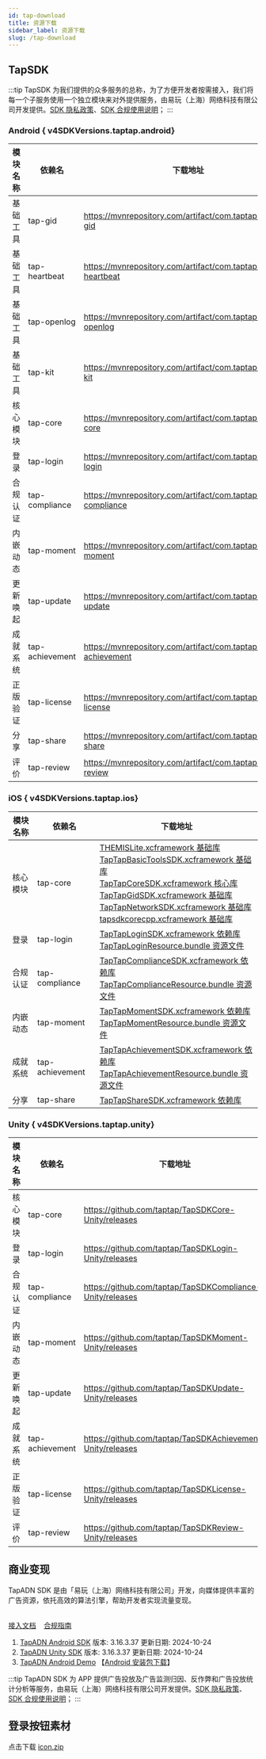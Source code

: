 ```yaml
---
id: tap-download
title: 资源下载
sidebar_label: 资源下载
slug: /tap-download
---
```


## TapSDK

:::tip
TapSDK 为我们提供的众多服务的总称，为了方便开发者按需接入，我们将每一个子服务使用一个独立模块来对外提供服务，由易玩（上海）网络科技有限公司开发提供。[SDK 隐私政策](https://developer.taptap.cn/docs/sdk/start/agreement/)、[SDK 合规使用说明](https://developer.taptap.cn/docs/sdk/start/compliance/)；
:::

<h3> Android {  v4SDKVersions.taptap.android}</h3>

| 模块名称 | 依赖名 | 下载地址 |
| ------ | ------ |  ------ |
| 基础工具 | tap-gid | https://mvnrepository.com/artifact/com.taptap.sdk/tap-gid |
| 基础工具 | tap-heartbeat | https://mvnrepository.com/artifact/com.taptap.sdk/tap-heartbeat |
| 基础工具 | tap-openlog | https://mvnrepository.com/artifact/com.taptap.sdk/tap-openlog |
| 基础工具 | tap-kit | https://mvnrepository.com/artifact/com.taptap.sdk/tap-kit |
| 核心模块 | tap-core | https://mvnrepository.com/artifact/com.taptap.sdk/tap-core |
| 登录 | tap-login |  https://mvnrepository.com/artifact/com.taptap.sdk/tap-login |
| 合规认证 | tap-compliance |  https://mvnrepository.com/artifact/com.taptap.sdk/tap-compliance |
| 内嵌动态 | tap-moment |  https://mvnrepository.com/artifact/com.taptap.sdk/tap-moment |
| 更新唤起 | tap-update |  https://mvnrepository.com/artifact/com.taptap.sdk/tap-update |
| 成就系统 | tap-achievement |  https://mvnrepository.com/artifact/com.taptap.sdk/tap-achievement |
| 正版验证 | tap-license |  https://mvnrepository.com/artifact/com.taptap.sdk/tap-license |
| 分享 | tap-share |  https://mvnrepository.com/artifact/com.taptap.sdk/tap-share |
| 评价 | tap-review |  https://mvnrepository.com/artifact/com.taptap.sdk/tap-review |

<h3> iOS {  v4SDKVersions.taptap.ios}</h3>

| 模块名称 | 依赖名 |  下载地址 |
| ------ | ------ |  ------ |
| 核心模块 | tap-core |  [THEMISLite.xcframework 基础库](https://github.com/taptap/TapSDK4-frameworks/tree/main/Frameworks/THEMISLite.xcframework) <br/> [TapTapBasicToolsSDK.xcframework 基础库](https://github.com/taptap/TapSDK4-frameworks/tree/main/Frameworks/TapTapBasicToolsSDK.xcframework) <br/> [TapTapCoreSDK.xcframework 核心库](https://github.com/taptap/TapSDK4-frameworks/tree/main/Frameworks/TapTapCoreSDK.xcframework) <br/> [TapTapGidSDK.xcframework 基础库](https://github.com/taptap/TapSDK4-frameworks/tree/main/Frameworks/TapTapGidSDK.xcframework) <br/> [TapTapNetworkSDK.xcframework 基础库](https://github.com/taptap/TapSDK4-frameworks/tree/main/Frameworks/TapTapNetworkSDK.xcframework) <br/> [tapsdkcorecpp.xcframework 基础库](https://github.com/taptap/TapSDK4-frameworks/tree/main/Frameworks/tapsdkcorecpp.xcframework)|
| 登录 | tap-login |  [TapTapLoginSDK.xcframework 依赖库](https://github.com/taptap/TapSDK4-frameworks/tree/main/Frameworks/TapTapLoginSDK.xcframework) <br/> [TapTapLoginResource.bundle 资源文件](https://github.com/taptap/TapSDK4-frameworks/tree/main/Frameworks/TapTapLoginResource.bundle) |
| 合规认证 | tap-compliance |  [TapTapComplianceSDK.xcframework 依赖库](https://github.com/taptap/TapSDK4-frameworks/tree/main/Frameworks/TapTapComplianceSDK.xcframework) <br/> [TapTapComplianceResource.bundle 资源文件](https://github.com/taptap/TapSDK4-frameworks/tree/main/Frameworks/TapTapComplianceResource.bundle)|
| 内嵌动态 | tap-moment |  [TapTapMomentSDK.xcframework 依赖库](https://github.com/taptap/TapSDK4-frameworks/tree/main/Frameworks/TapTapMomentSDK.xcframework) <br/> [TapTapMomentResource.bundle 资源文件](https://github.com/taptap/TapSDK4-frameworks/tree/main/Frameworks/TapTapMomentResource.bundle)|
| 成就系统 | tap-achievement |  [TapTapAchievementSDK.xcframework 依赖库](https://github.com/taptap/TapSDK4-frameworks/tree/main/Frameworks/TapTapAchievementSDK.xcframework) <br/> [TapTapAchievementResource.bundle 资源文件](https://github.com/taptap/TapSDK4-frameworks/tree/main/Frameworks/TapTapAchievementResource.bundle) |
| 分享 | tap-share |  [TapTapShareSDK.xcframework 依赖库](https://github.com/taptap/TapSDK4-frameworks/tree/main/Frameworks/TapTapShareSDK.xcframework) |


<h3> Unity {  v4SDKVersions.taptap.unity}</h3>

| 模块名称 | 依赖名 |  下载地址 |
| ------ | ------ |  ------ |
| 核心模块 | tap-core |  https://github.com/taptap/TapSDKCore-Unity/releases |
| 登录 | tap-login |  https://github.com/taptap/TapSDKLogin-Unity/releases |
| 合规认证 | tap-compliance |  https://github.com/taptap/TapSDKCompliance-Unity/releases |
| 内嵌动态 | tap-moment |  https://github.com/taptap/TapSDKMoment-Unity/releases |
| 更新唤起 | tap-update |  https://github.com/taptap/TapSDKUpdate-Unity/releases |
| 成就系统 | tap-achievement |  https://github.com/taptap/TapSDKAchievement-Unity/releases |
| 正版验证 | tap-license |  https://github.com/taptap/TapSDKLicense-Unity/releases |
| 评价 | tap-review |  https://github.com/taptap/TapSDKReview-Unity/releases |


## 商业变现
TapADN SDK 是由「易玩（上海）网络科技有限公司」开发，向媒体提供丰富的广告资源，依托高效的算法引擎，帮助开发者实现流量变现。<br></br>

[接入文档](/sdk/tap-adn/tds-tapad/) &nbsp;&nbsp; [合规指南](/sdk/tap-adn/adn-compliance/)
1. [TapADN Android SDK](https://tapad-platform.tapimg.com/sdk/TapAD_3.16.3.37.aar) 版本: 3.16.3.37 更新日期: 2024-10-24
2. [TapADN Unity SDK](https://tapad-platform.tapimg.com/sdk/TapAD_3.16.3.37.unitypackage) 版本: 3.16.3.37 更新日期: 2024-10-24
3. [TapADN Android Demo](https://tapad-platform.tapimg.com/sdk/TapADDemo_3.16.3.37.zip)  【[Android 安装包下载](https://tapad-platform.tapimg.com/sdk/tapaddemo_external_3.16.3.37-release.apk)】

:::tip
TapADN SDK 为 APP 提供广告投放及广告监测归因、反作弊和广告投放统计分析等服务，由易玩（上海）网络科技有限公司开发提供。[SDK 隐私政策](https://developer.taptap.cn/docs/sdk/tap-adn/agreement/)、[SDK 合规使用说明](https://developer.taptap.cn/docs/sdk/tap-adn/adn-compliance/)；
:::

## 登录按钮素材

点击下载 [icon.zip](https://capacity-files.lcfile.com/z7xSKYDvAc1ff19cDfq3Vx01v50KNR6j/TapTapLoginButton.zip)